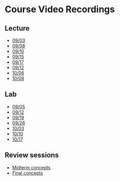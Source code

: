 # Course Video Recordings {.unnumbered}

## Lecture

- [09/03](https://mediaspace.wisc.edu/media/glm_2025_0903/1_qef89lqx)
- [09/08](https://mediaspace.wisc.edu/media/glm_2025_0908/1_8c24cngx)
- [09/10](https://mediaspace.wisc.edu/media/glm_2025_0910/1_efsd7yr6)
- [09/15](https://mediaspace.wisc.edu/media/glm_2025_0915/1_8kl9z37d)
- [09/17](https://mediaspace.wisc.edu/media/glm_2025_0917/1_o96548rq)
- [09/12](https://mediaspace.wisc.edu/media/glm_2025_0922/1_v5oiub42)
- [10/06](https://mediaspace.wisc.edu/media/glm_2025_1006/1_uo1iyyzz)
- [10/08](https://mediaspace.wisc.edu/media/glm_2025_1008/1_h456vi12)

## Lab

- [09/05](https://mediaspace.wisc.edu/media/glmlab_2025_0905/1_67gru0gu) 
- [09/12](https://mediaspace.wisc.edu/media/glmlab_2025_0912/1_qpt0zjrj)
- [09/19](https://mediaspace.wisc.edu/media/glm_lab_2025_0919/1_a9e4qqb5)
- [09/26](https://mediaspace.wisc.edu/media/glmlab_2025_0926/1_9goq84rf)
- [10/03](https://mediaspace.wisc.edu/media/glm_lab_2025_1003/1_x7q8q4db)
- [10/10](https://mediaspace.wisc.edu/media/glm_lab_2025_1010/1_99f8m4q1)
- [10/17](https://mediaspace.wisc.edu/media/glm_lab_2025_1017/1_u8vu6itb)
  
## Review sessions

- [Midterm concepts]()
- [Final concepts]()